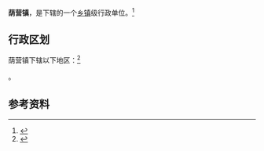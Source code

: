 {{中国乡级行政区|14/03/11/100/000}}

'''荫营镇'''，是{{PRC admin/fullname|14/03/11/100/000|3}}下辖的一个[[乡镇|乡镇]]级行政单位。<ref>{{PRC admin/ref sgc|{{PRC admin/parent|14/03/11/100/000}}}}</ref>

== 行政区划 ==

荫营镇下辖以下地区：<ref>{{PRC admin/ref sgc|14/03/11/100/000}}</ref>

{{PRC admin/children|14/03/11/100/000}}。

== 参考资料 ==

{{reflist}}

{{行政区划小作品}}
{{PRC admin/navcat|14/03/11/100/000}}